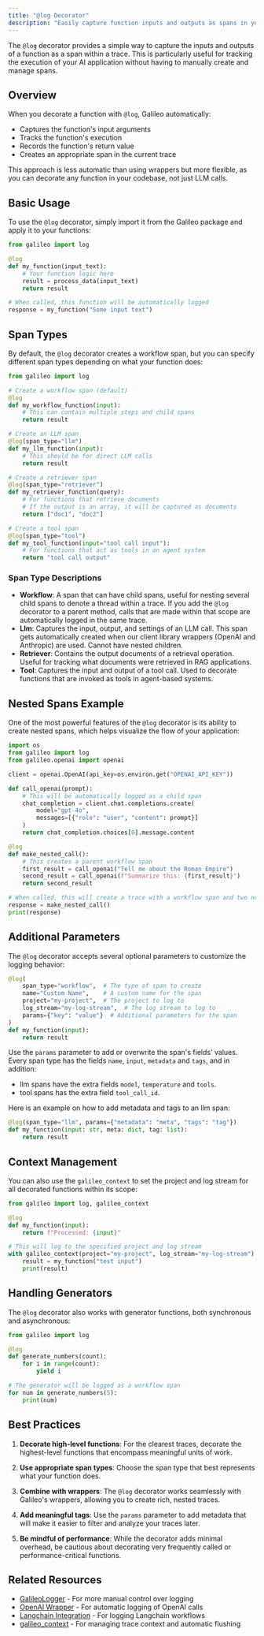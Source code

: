 ```yaml
---
title: "@log Decorator"
description: "Easily capture function inputs and outputs as spans in your traces"
---
```


The `@log` decorator provides a simple way to capture the inputs and outputs of a function as a span within a trace. This is particularly useful for tracking the execution of your AI application without having to manually create and manage spans.

## Overview

When you decorate a function with `@log`, Galileo automatically:

- Captures the function's input arguments
- Tracks the function's execution
- Records the function's return value
- Creates an appropriate span in the current trace

This approach is less automatic than using wrappers but more flexible, as you can decorate any function in your codebase, not just LLM calls.

## Basic Usage

To use the `@log` decorator, simply import it from the Galileo package and apply it to your functions:

```python
from galileo import log

@log
def my_function(input_text):
    # Your function logic here
    result = process_data(input_text)
    return result

# When called, this function will be automatically logged
response = my_function("Some input text")
```

## Span Types

By default, the `@log` decorator creates a workflow span, but you can specify different span types depending on what your function does:

```python
from galileo import log

# Create a workflow span (default)
@log
def my_workflow_function(input):
    # This can contain multiple steps and child spans
    return result

# Create an LLM span
@log(span_type="llm")
def my_llm_function(input):
    # This should be for direct LLM calls
    return result

# Create a retriever span
@log(span_type="retriever")
def my_retriever_function(query):
    # For functions that retrieve documents
    # If the output is an array, it will be captured as documents
    return ["doc1", "doc2"]

# Create a tool span
@log(span_type="tool")
def my_tool_function(input="tool call input"):
    # For functions that act as tools in an agent system
    return "tool call output"
```

### Span Type Descriptions

- **Workflow**: A span that can have child spans, useful for nesting several child spans to denote a thread within a trace. If you add the `@log` decorator to a parent method, calls that are made within that scope are automatically logged in the same trace.
- **Llm**: Captures the input, output, and settings of an LLM call. This span gets automatically created when our client library wrappers (OpenAI and Anthropic) are used. Cannot have nested children.
- **Retriever**: Contains the output documents of a retrieval operation. Useful for tracking what documents were retrieved in RAG applications.
- **Tool**: Captures the input and output of a tool call. Used to decorate functions that are invoked as tools in agent-based systems.

## Nested Spans Example

One of the most powerful features of the `@log` decorator is its ability to create nested spans, which helps visualize the flow of your application:

```python
import os
from galileo import log
from galileo.openai import openai

client = openai.OpenAI(api_key=os.environ.get("OPENAI_API_KEY"))

def call_openai(prompt):
    # This will be automatically logged as a child span
    chat_completion = client.chat.completions.create(
        model="gpt-4o",
        messages=[{"role": "user", "content": prompt}]
    )
    return chat_completion.choices[0].message.content

@log
def make_nested_call():
    # This creates a parent workflow span
    first_result = call_openai("Tell me about the Roman Empire")
    second_result = call_openai(f"Summarize this: {first_result}")
    return second_result

# When called, this will create a trace with a workflow span and two nested LLM spans
response = make_nested_call()
print(response)
```

## Additional Parameters

The `@log` decorator accepts several optional parameters to customize the logging behavior:

```python
@log(
    span_type="workflow",  # The type of span to create
    name="Custom Name",    # A custom name for the span
    project="my-project",  # The project to log to
    log_stream="my-log-stream",  # The log stream to log to
    params={"key": "value"}  # Additional parameters for the span
)
def my_function(input):
    return result
```

Use the `params` parameter to add or overwrite the span's fields' values. Every span type has the fields `name`, `input`, `metadata` and `tags`, and in addition:

- llm spans have the extra fields `model`, `temperature` and `tools`.
- tool spans has the extra field `tool_call_id`.

Here is an example on how to add metadata and tags to an llm span:

```python
@log(span_type="llm", params={"metadata": "meta", "tags": "tag"})
def my_function(input: str, meta: dict, tag: list):
    return result
```

## Context Management

You can also use the `galileo_context` to set the project and log stream for all decorated functions within its scope:

```python
from galileo import log, galileo_context

@log
def my_function(input):
    return f"Processed: {input}"

# This will log to the specified project and log stream
with galileo_context(project="my-project", log_stream="my-log-stream"):
    result = my_function("test input")
    print(result)
```

## Handling Generators

The `@log` decorator also works with generator functions, both synchronous and asynchronous:

```python
from galileo import log

@log
def generate_numbers(count):
    for i in range(count):
        yield i

# The generator will be logged as a workflow span
for num in generate_numbers(5):
    print(num)
```

## Best Practices

1. **Decorate high-level functions**: For the clearest traces, decorate the highest-level functions that encompass meaningful units of work.

2. **Use appropriate span types**: Choose the span type that best represents what your function does.

3. **Combine with wrappers**: The `@log` decorator works seamlessly with Galileo's wrappers, allowing you to create rich, nested traces.

4. **Add meaningful tags**: Use the `params` parameter to add metadata that will make it easier to filter and analyze your traces later.

5. **Be mindful of performance**: While the decorator adds minimal overhead, be cautious about decorating very frequently called or performance-critical functions.

## Related Resources

- [GalileoLogger](/sdk-api/python/logging/galileo-logger) - For more manual control over logging
- [OpenAI Wrapper](/sdk-api/python/wrappers/openai) - For automatic logging of OpenAI calls
- [Langchain Integration](/sdk-api/python/wrappers/langchain) - For logging Langchain workflows
- [galileo_context](/sdk-api/python/logging/galileo-context) - For managing trace context and automatic flushing
